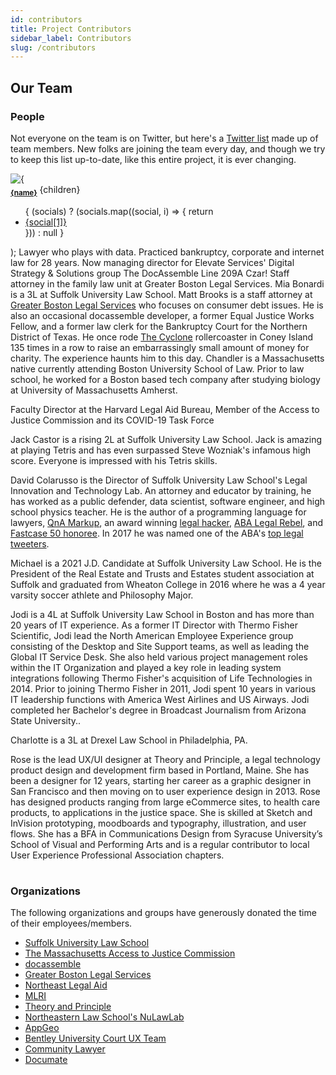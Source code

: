 ```yaml
---
id: contributors 
title: Project Contributors
sidebar_label: Contributors
slug: /contributors
---
```


## Our Team

### People 

Not everyone on the team is on Twitter, but here's a [Twitter list](https://twitter.com/i/lists/1246069325880012800?s=20) made up of team members. New folks are joining the team every day, and though we try to keep this list up-to-date, like this entire project, it is ever changing.


  <tr id={page_id}>
    <td>
      <img src={pic} alt={ name + " Profile Picture"}/>
      <br/> <sub><b><a href={"#" + page_id}>{name}</a></b></sub>
    </td>
    <td>{children}</td>
    <td>
      <ul>
        {
          (socials) ? (socials.map((social, i) => {
            return <li key={i}><a href={social[0]}>{social[1]}</a></li>
          })) : null 
        }
      </ul>
    </td>
  </tr>
);

<table>
  <tbody>
    <Contrib name="Warren Agin" pic="/img/contributors/agin.jpg" page_id="warren-agin"
        socials={[["https://twitter.com/analyticlaw", "Twitter"], ["https://www.linkedin.com/in/warren-e-agin-a50b0/", "LinkedIn"]]}>
      Lawyer who plays with data. Practiced bankruptcy, corporate and internet law for 28 years. Now managing director for Elevate Services' Digital Strategy & Solutions group
    </Contrib>
    <Contrib name="Kate Barry, The Assembly Line 209A Czar" pic="/img/contributors/robby.jpg" page_id="kate_barry">
      The DocAssemble Line 209A Czar! Staff attorney in the family law unit at Greater Boston Legal Services.
    </Contrib>
    <Contrib name="Mia Bonardi" pic="/img/contributors/bonardi.jpg" page_id="bonardi"
      socials={[["https://www.linkedin.com/in/miabonardi/", "LinkedIn"]]}>
      Mia Bonardi is a 3L at Suffolk University Law School.
    </Contrib>
    <Contrib name="Matthew Brooks" pic="/img/contributors/brooks.jpg" page_id="brooks"
      socials={[["https://www.linkedin.com/in/matthew-brooks-he-him-ab944315/", "LinkedIn"]]}>
      Matt Brooks is a staff attorney at <a href="https://www.gbls.org/">Greater Boston Legal Services</a> who focuses on consumer debt issues. He is also an occasional docassemble developer, a former Equal Justice Works Fellow, and a former law clerk for the Bankruptcy Court for the Northern District of Texas. He once rode <a href="https://en.wikipedia.org/wiki/Coney_Island_Cyclone">The Cyclone</a> rollercoaster in Coney Island 135 times in a row to raise an embarrassingly small amount of money for charity. The experience haunts him to this day.
    </Contrib>
    <Contrib name="Chandler Burnham" pic="/img/contributors/burnham.jpg" 
      page_id="burnham" socials={[["https://www.linkedin.com/in/chandler-burnham/", "LinkedIn"]]}>
      Chandler is a Massachusetts native currently attending Boston University School of Law. Prior to law school, he worked for a Boston based tech company after studying biology at University of Massachusetts Amherst.
    </Contrib>
    <Contrib name="Esme Caramello" pic="/img/contributors/robby.jpg" page_id="caramello"
      socials={[["https://hls.harvard.edu/faculty/directory/10132/Caramello", "University Listing"]]}>
      <p>Faculty Director at the Harvard Legal Aid Bureau, Member of the Access to Justice Commission and its COVID-19 Task Force</p>
    </Contrib>
    <Contrib name="Jack Castor" pic="/img/contributors/castor.jpg" page_id="castor"
      socials={[["https://www.linkedin.com/in/jcastor/", "LinkedIn"]]}>
      <p>Jack Castor is a rising 2L at Suffolk University Law School. Jack is amazing at playing Tetris and has even surpassed Steve Wozniak's infamous high score. Everyone is impressed with his Tetris skills.</p>
    </Contrib>
    <Contrib name="David Colarusso, Director of the Legal Innovation and Technology Lab, Practitioner-in-Residence" pic="/img/contributors/colarusso_1.jpg" page_id="colarusso"
      socials={[["http://www.davidcolarusso.com/", "Personal Website"], ["https://twitter.com/Colarusso", "Twitter"], ["https://www.linkedin.com/in/colarusso/", "LinkedIn"], ["https://osf.io/fya6w/", "LawArXiv"]]}>
    <p>David Colarusso is the Director of Suffolk University Law School's Legal Innovation and Technology Lab. An attorney and educator by training, he has worked as a public defender, data scientist, software engineer, and high school physics teacher. 
       He is the author of a programming language for lawyers, <a href="http://www.qnamarkup.org/">QnA Markup</a>, an award winning <a href="http://www.lawtechnologytoday.org/2014/08/aba-first-hackathon-how-a-public-defender-built-due-processr/">legal hacker</a>, 
       <a href="http://www.abajournal.com/legalrebels/article/david_colarusso_profile">ABA Legal Rebel</a>, and <a href="http://www.fastcase.com/fastcase50/?class=2016">Fastcase 50 honoree</a>. In 2017 he was named one of the ABA's <a href="http://www.abajournal.com/magazine/article/best_law_twitter_web_100">top legal tweeters</a>.</p>
    </Contrib>
    <Contrib name="Michael Cronin" pic="/img/contributors/cronin.jpg" page_id="cronin"
      socials={[["https://www.linkedin.com/in/michael-cronin-384608116", "LinkedIn"]]}>
      <p>Michael is a 2021 J.D. Candidate at Suffolk University Law School. He is the President of the Real Estate and Trusts and Estates student association at Suffolk and graduated from Wheaton College in 2016 where he was a 4 year varsity soccer athlete and Philosophy Major.</p>
    </Contrib>
    <Contrib name="Jodi Cantrell" pic="/img/contributors/cantrell.jpg" page_id="cantrell"
      socials={[["https://www.linkedin.com/in/jodi-cantrell/", "LinkedIn"]]}>
      <p>Jodi is a 4L at Suffolk University Law School in Boston and has more than 20 years of IT experience.  As a former IT Director with Thermo Fisher Scientific, Jodi lead the North American Employee Experience group consisting of the Desktop and Site Support teams, as well as leading the Global IT Service Desk. She also held various project management roles within the IT Organization and played a key role in leading system integrations following Thermo Fisher's acquisition of Life Technologies in 2014.  Prior to joining Thermo Fisher in 2011, Jodi spent 10 years in various IT leadership functions with America West Airlines and US Airways.  Jodi completed her Bachelor's degree in Broadcast Journalism from Arizona State University..</p>
    </Contrib>
    <Contrib name="Charlotte Damico" pic="/img/contributors/damico.jpg" page_id="damico"
      socials={[["https://www.linkedin.com/in/charlottedamico/", "LinkedIn"]]}>
      Charlotte is a 3L at Drexel Law School in Philadelphia, PA.
    </Contrib>
    <Contrib name="Rose Devlin" pic="/img/contributors/devlin.jpg" page_id="devlin"
      socials={[["https://www.linkedin.com/in/rosedevlin/", "LinkedIn"]]}>
      <p>Rose is the lead UX/UI designer at Theory and Principle, a legal technology product design and development firm based in Portland, Maine. She has been a designer for 12 years, starting her career as a graphic designer in San Francisco and then moving on to user experience design in 2013. Rose has designed products ranging from large eCommerce sites, to health care products, to applications in the justice space. She is skilled at Sketch and InVision prototyping, moodboards and typography, illustration, and user flows. She has a BFA in Communications Design from Syracuse University’s School of Visual and Performing Arts and is a regular contributor to local User Experience Professional Association chapters.</p>
    </Contrib>
  </tbody>
</table>


<!--

    <a name="duncan" href="doc-assembly-line/#duncan" class="anchor" alt="deep link to this section" style="margin-top:15px;"></a>
    <div class="profile_wrapper"><div class="profile_pic" style="background-image: url('doc-assembly-line/images/duncan.jpg');background-size:200px;background-position: 0px 0px;"></div></div>
    <p class="profile_title">
			<b>Hadley Duncan</b></p>
    <p>I am a 3L in Quinten Steenhuis's Lawyer Smart Machine course. Prior to law school I worked for a public relations firm in Boston. I attended Trinity College for undergraduate school and played varsity lacrosse and field hockey during my four years there. </p>
    <p style="text-align:right;">
      <a href="https://www.linkedin.com/in/hadley-duncan-541a4364/" target="_blank">LinkedIn</a>
    </p>

    <a name="faig" href="doc-assembly-line/#faig" class="anchor" alt="deep link to this section" style="margin-top:15px;"></a>
    <div class="profile_wrapper"><div class="profile_pic" style="background-image: url('doc-assembly-line/images/faig.jpg');background-size:200px;background-position: -5px -2px;"></div></div>
    <p class="profile_title">
			<b>Alex Faig</b></p>
    <p>3L at William & Mary Law School; grew up in Richmond, Virginia.</p>
    <p style="text-align:right;">
      <a href="https://www.linkedin.com/in/alex-faig-6886b282/" target="_blank">LinkedIn</a>
    </p>

    <a name="godard" href="doc-assembly-line/#godard" class="anchor" alt="deep link to this section" style="margin-top:15px;"></a>
    <div class="profile_wrapper"><div class="profile_pic" style="background-image: url('https://raw.githubusercontent.com/SuffolkLITLab/doc-assembly-line/master/images/godard.jpg');background-size:200px;background-position: 0px 0px;"></div></div>
    <p class="profile_title">
                        <b>Lance Godard</b></p>
    <p>After three decades inside and outside of law firms around the world providing a broad range of marketing, communications, and business development solutions, Lance recently took up coding to join the movement using technology to disrupt the profession, change the ways lawyers provide services, and provide access to justice for the underrepresented.</p>
    <p style="text-align:right;">
      <a href="http://thegodardgroup.com/">Personal Website</a> |
      <a href="https://www.linkedin.com/in/lancegodard/">LinkedIn</a>
    </p>

    <a name="hofrichter" href="doc-assembly-line/#hofrichter" class="anchor" alt="deep link to this section" style="margin-top:15px;"></a>
    <div class="profile_wrapper"><div class="profile_pic" style="background-image: url('doc-assembly-line/images/hofrichter.jpg');background-size:200px;background-position: 0px 0px;"></div></div>
    <p class="profile_title">
			<b>Michael Hofrichter</b></p>
    <p>Outgoing Executive Director for Houston Volunteer Lawyers. Former Operations/Tech at HVL where I did some major HotDocs projects, Docassemble projects, integrated Docassemble into our LegalServer configuration, and other database customizations. Basically held every job at HVL in the decade I worked there and got my first full-time job there because I was a self-taught techie when they needed someone. I went to law school at the University of Houston, undergrad at Brandeis University, and grew up in New Jersey. Outside of work, I'm an ultimate frisbee enthusiast and father of two young kids. </p>
    <p style="text-align:right;">
      <a href="https://twitter.com/mhofrichter" target="_blank">Twitter</a> |
      <a href="https://www.linkedin.com/in/michael-hofrichter-263a411/" target="_blank">LinkedIn</a>
    </p>

    <a name="holt" href="doc-assembly-line/#holt" class="anchor" alt="deep link to this section" style="margin-top:15px;"></a>
    <div class="profile_wrapper"><div class="profile_pic" style="background-image: url('doc-assembly-line/images/holt.jpg');background-size:200px;background-position: 0px 0px;"></div></div>
    <p class="profile_title">
			<b>Abigail Holt</b></p>
    <p>UK Barrister and part-time First-Tier Tribunal Judge Oxford University - MA Jurisprudence Inns of Court School of law - Barrister-at-law Manchester University - MA Healthcare Law and Ethics Kings College, London - Post-graduate Diploma European Law Regents University, London - Diploma in Mediation and ADR  My practice at the Bar is pulmonary disease litigation, clinical negligence and all medical cases (including regulation of healthcare professionals) and general personal injury. From my judicial experience, I have knowledge of human rights, immigration, asylum and elements of EU law and international conventions.  Executive Committee of the European Circuit of the Bar (Treasurer)</p>
    <p style="text-align:right;">
      <a href="https://www.cobden.co.uk/barristers/abigail_holt/" target="_blank">Professional Website</a>
    </p>

    <a name="hughes" href="doc-assembly-line/#hughes" class="anchor" alt="deep link to this section" style="margin-top:15px;"></a>
    <div class="profile_wrapper"><div class="profile_pic" style="background-image: url('doc-assembly-line/images/hughes.jpg');background-size:200px;background-position: 0px 0px;"></div></div>
    <p class="profile_title">
			<b>Fionola Hughes</b></p>
    <p>Fionola is a Law and French Graduate from the National University of Ireland, Galway and Sciences Po University, France.</p>
    <p style="text-align:right;">
      <a href="https://www.linkedin.com/in/fionola-hughes-5b53701b2/" target="_blank">LinkedIn</a>
    </p>

    <a name="jackson" href="doc-assembly-line/#jackson" class="anchor" alt="deep link to this section" style="margin-top:15px;"></a>
    <div class="profile_wrapper"><div class="profile_pic" style="background-image: url('doc-assembly-line/images/jackson.jpg');background-size:200px;background-position: 0px 0px;"></div></div>
    <p class="profile_title">
      <b>Dan Jackson</b></p>
    <p>
      Dan Jackson directs the NuLawLab at Northeastern University School of Law, an interdisciplinary innovation laboratory working to merge creative arts and law to create new models of legal empowerment.  Dan is a 1997 graduate of Northeastern Law and a 1990 graduate of Northwestern University.  Following a postgraduate clerkship with The Hon. Hugh H. Bownes at the U.S. Court of Appeals for the First Circuit, Dan worked for 13 years with the law firm of Bingham McCutchen, ultimately serving as the firm’s director of attorney development after practicing in the employment law group.  Prior to law school, Dan worked as a designer for theater.  He continues to do so, most recently with the Provincetown Tennessee Williams Theater Festival and The Provincetown Theater.
    </p>
    <p style="text-align:right;">
      <a href="https://www.linkedin.com/in/dan-jackson-66898513/" target="_blank">LinkedIn</a>
    </p>

    <a name="macglinchey" href="doc-assembly-line/#macglinchey" class="anchor" alt="deep link to this section" style="margin-top:15px;"></a>
    <div class="profile_wrapper"><div class="profile_pic" style="background-image: url('doc-assembly-line/images/macglinchey.jpg');background-size:200px;background-position: 0px 0px;"></div></div>
    <p class="profile_title">
			<b>Maeve MacGlinchey</b>, DocAssembly Line Project Manager</p>
    <p>Maeve is a South African attorney and notary with four years experience in litigation and transactional law. She resigned from practice at the beginning of 2020 to pursue her interest in improving access to justice and the supply of legal services through the use of technology.</p>
    <p style="text-align:right;">
      <a href="https://twitter.com/maevemac" target="_blank">Twitter</a> |
      <a href="https://www.linkedin.com/in/maevemacglinchey/" target="_blank">LinkedIn</a>
    </p>

    <a name="michelle" href="doc-assembly-line/#michelle" class="anchor" alt="deep link to this section" style="margin-top:15px;"></a>
    <div class="profile_wrapper"><div class="profile_pic" style="background-image: url('images/robby.jpg');background-size:230px;background-position: -20px 0px;"></div></div>
    <p class="profile_title">
			<b>Michelle</b>, DocAssembly Line Project Manager</p>
    <p>Coder interested in creating with people, not for them.</p>
    <p style="text-align:right;">
      <a href="https://twitter.com/restless_tech" target="_blank">Twitter</a>
    </p>

    <a name="milward" href="doc-assembly-line/#milward" class="anchor" alt="deep link to this section" style="margin-top:15px;"></a>
    <div class="profile_wrapper"><div class="profile_pic" style="background-image: url('https://media-exp1.licdn.com/dms/image/C4E03AQEFKWmzZPMBtw/profile-displayphoto-shrink_200_200/0?e=1599696000&v=beta&t=OrjZ-mLLcVd9ZCs-hC7xvL8dG1unZfwzLoZ5-5uFC-A');background-size:200px;background-position: 0px 0px;"></div></div>
    <p class="profile_title">
			<b>Matt Milward</b></p>
    <p>Matt is a rising 2L at Suffolk University Law School.</p>
    <p style="text-align:right;">
      <a href="https://www.linkedin.com/in/matthew-milward-1a605913b/" target="_blank">LinkedIn</a>
    </p>

    <a name="lussier" href="doc-assembly-line/#lussier" class="anchor" alt="deep link to this section" style="margin-top:15px;"></a>
    <div class="profile_wrapper"><div class="profile_pic" style="background-image: url('images/robby.jpg');background-size:230px;background-position: -20px 0px;"></div></div>
    <p class="profile_title">
			<b>Noelle Lussier</b></p>
    <p>Fourth year evening student at Suffolk University Law School</p>


    <a name="perez" href="doc-assembly-line/#perez" class="anchor" alt="deep link to this section" style="margin-top:15px;"></a>
    <div class="profile_wrapper"><div class="profile_pic" style="background-image: url('doc-assembly-line/images/perez.jpg');background-size:200px;background-position: 0px 0px;"></div></div>
    <p class="profile_title">
			<b>Pablo Perez</b></p>
    <p>Right to Counsel Coordinator at the Eviction Defense Collaborative, San Francisco </p>
    <p style="text-align:right;">
      <a href="https://twitter.com/ppr1994" target="_blank">Twitter</a>
    </p>
	
    <a name="richardson" href="doc-assembly-line/#richardson" class="anchor" alt="deep link to this section" style="margin-top:15px;"></a>
    <div class="profile_wrapper"><div class="profile_pic" style="background-image: url('https://raw.githubusercontent.com/SuffolkLITLab/doc-assembly-line/master/images/richardson.jpg');background-size:200px;background-position: 0px 0px;"></div></div>
    <p class="profile_title">
                        <b>James Richardson</b></p>
    <p>James is a third-year law student at Suffolk University Law School.  He is a part of Suffolk's Accelerator to Practice Program and is interested in the use of technology in small firm practice.</p>
    <p style="text-align:right;">
    </p>

    <a name="rigdon" href="doc-assembly-line/#rigdon" class="anchor" alt="deep link to this section" style="margin-top:15px;"></a>
    <div class="profile_wrapper"><div class="profile_pic" style="background-image: url('https://raw.githubusercontent.com/SuffolkLITLab/doc-assembly-line/master/images/rigdon.jpg');background-size:200px;background-position: 0px 0px;"></div></div>
    <p class="profile_title">
                        <b>Blake Rigdon</b></p>
    <p>A rising 2L at Suffolk University Law School with an interest in civil litigation and legal technology.</p>
    <p style="text-align:right;">
      <a href="https://www.linkedin.com/in/blake-rigdon-96b899164/">LinkedIn</a>
    </p>
	
    <a name="robinson" href="doc-assembly-line/#robinson" class="anchor" alt="deep link to this section" style="margin-top:15px;"></a>
    <div class="profile_wrapper"><div class="profile_pic" style="background-image: url('https://www.mlri.org/wp-content/uploads/2018/04/CarolineRobinson.jpg');background-size:200px;background-position: 0px 0px;"></div></div>
    <p class="profile_title">
			<b>Caroline Robinson</b></p>
    <p>Caroline Robinson co-directs the Massachusetts Legal Aid Websites Project, and runs MassLegalHelp.org (MLH), based at Massachusetts Law Reform Institute (MLRI).  The Websites Project uses technology to increase access to justice for low-income and vulnerable Massachusetts residents. MLH is Massachusetts legal aid programs' collaborative effort to provide relevant, easy-to-read, civil legal information and tools for Massachusetts residents.  Prior to joining MLRI, she was Community Content Developer and Artimedia and InTouch Kirklees, a national prototype digital television project integrating community and official information for low income and vulnerable people, in the United Kingdom. She is a Returned Peace Corps Volunteer and has been advocating survivors of domestic violence since 1981.</p>
    <p style="text-align:right;">
      <a href="https://www.linkedin.com/in/caroline-robinson-34708a3/" target="_blank">LinkedIn</a>
    </p>

      <a name="rosenof" href="doc-assembly-line/#rosenof" class="anchor" alt="deep link to this section" style="margin-top:15px;"></a>
      <div class="profile_wrapper"><div class="profile_pic" style="background-size:195px;background-image: url('team/images/rosenof.jpg');background-position: -20px 0px;"></div></div>
      <p class="profile_title">
			<b>Liza Rosenof</b>, Legal Research & Innovation Librarian</p>
      <p>Before coming to Suffolk in 2015, Liza worked as a reference librarian at the Western New England School of Law Library in Springfield, MA. While still in law school, Liza served as an articles editor on the Boston College Environmental Affairs Law Review. She also interned at the Northeastern University School of Law Library and worked part-time at the Honan-Allston branch of the Boston Public Library during library school.</p>
      <p style="text-align:right;">
        <a href="https://www.linkedin.com/in/liza-rosenof-70b1969b/" target="_blank">LinkedIn</a> |
        <a href="https://www.suffolk.edu/law/faculty-research/about-the-library/library-staff/liza-rosenof" target="_blank">University Listing</a>
      </p>


    <a name="roth" href="doc-assembly-line/#roth" class="anchor" alt="deep link to this section" style="margin-top:15px;"></a>
    <div class="profile_wrapper"><div class="profile_pic" style="background-image: url('https://raw.githubusercontent.com/SuffolkLITLab/doc-assembly-line/master/images/roth.jpg');background-size:200px;background-position: 0px 0px;"></div></div>
    <p class="profile_title">
			<b>Samuel Roth</b></p>
    <p>Sam is a 2L student at Suffolk University Law School having previously graduated from the University of Rochester with a B.A. in history.</p>
    <p style="text-align:right;">
      <a href="https://www.linkedin.com/in/samuel-roth-b66464113/" target="_blank">LinkedIn</a>
    </p>


    <a name="rush" href="doc-assembly-line/#rush" class="anchor" alt="deep link to this section" style="margin-top:15px;"></a>
    <div class="profile_wrapper"><div class="profile_pic" style="background-image: url('https://raw.githubusercontent.com/SuffolkLITLab/doc-assembly-line/master/images/rush.jpg');background-size:200px;background-position: 0px 0px;"></div></div>
    <p class="profile_title">
			<b>Melanie Rush</b></p>
    <p>Melanie Rush is a recent graduate of Brandeis University with experience in history, politics, and social justice research. She joined this awesome project through her research internship at the Massachusetts Appleseed Center for Law & Justice. Since then, Melanie has taken on the role of Research and Policy Assistant at Massachusetts Appleseed, working on policy areas including access to justice, language access, and youth homelessness. In her free time, she enjoys watching an unhealthy amount of television, baking chocolate chip cookies, dancing, and catching up on recent historical works.</p>
    <p style="text-align:right;">
      <a href="https://www.linkedin.com/in/melanie-rush-35a04a178/" target="_blank">LinkedIn</a>
    </p>


    <a name="shannon" href="doc-assembly-line/#shannon" class="anchor" alt="deep link to this section" style="margin-top:15px;"></a>
    <div class="profile_wrapper"><div class="profile_pic" style="background-image: url('doc-assembly-line/images/shannon.jpg');background-size:200px;background-position: 0px 0px;"></div></div>
    <p class="profile_title">
			<b>Tyler Shannon</b></p>
    <p>Tyler is a licensed architect in Massachusetts where he leads the data science and research practice of a 100-person architecture and design firm. His work overlaps areas of urban planning, housing and transportation policy, real estate and technology. Tyler is currently in the early stages of the Law School application process and is looking forward to getting more involved in the legal community. Tyler lives in the South End of Boston with his wife and cat.</p>
    <p style="text-align:right;">
      <a href="https://twitter.com/TylerShannon13" target="_blank">Twitter</a> |
      <a href="https://www.linkedin.com/in/tylershannon/" target="_blank">LinkedIn</a>
    </p>


    <a name="slomovics" href="doc-assembly-line/#slomovics" class="anchor" alt="deep link to this section" style="margin-top:15px;"></a>
    <div class="profile_wrapper"><div class="profile_pic" style="background-image: url('https://raw.githubusercontent.com/SuffolkLITLab/doc-assembly-line/master/images/slomovics.jpg');background-size:200px;background-position: 0px 0px;"></div></div>
    <p class="profile_title">
			<b>Michael Slomovics</b></p>
    <p>Michael is a third-year student at Yale Law School. He is from NYC where he plans on living after law school.</p>
    <p style="text-align:right;">
      <a href="https://www.linkedin.com/in/michaelslomovics/" target="_blank">LinkedIn</a>
    </p>


    <a name="Souza" href="doc-assembly-line/#Souza" class="anchor" alt="deep link to this section" style="margin-top:15px;"></a>
    <div class="profile_wrapper"><div class="profile_pic" style="background-image: url('https://raw.githubusercontent.com/SuffolkLITLab/doc-assembly-line/master/images/souza.jpg');background-size:200px;background-position: 0px 0px;"></div></div>
    <p class="profile_title">
			<b>Aubrie Souza</b></p>
    <p>Aubrie is a 2L at Suffolk University Law School.</p>
    <p style="text-align:right;">
      <a href="https://www.linkedin.com/in/aubriesouza/" target="_blank">LinkedIn</a>
    </p>

    <a name="steenhuis" href="doc-assembly-line/#steenhuis" class="anchor" alt="deep link to this section" style="margin-top:15px;"></a>
    <div class="profile_wrapper"><div class="profile_pic" style="background-image: url('https://suffolklitlab.org/team/images/steenhuis.jpg');background-size:200px;background-position: 0px 0px;"></div></div>
    <p class="profile_title">
			<b>Quinten Steenhuis</b>, Clinical Fellow, Legal Innovation and Technology Lab</p>
    <p>Quinten Steenhuis is a clinical fellow at Suffolk Univeristy Law School in their Legal Innovation and Technology Lab. Quinten has practiced housing and eviction defense law since 2008, and has been a professional programmer and web application developer since 2001. He speaks at area law schools and blogs frequently on the topic of legal technology. He works on projects addressing social justice and access to justice with technology focusing on the topic of housing and evictions. Quinten is an active member of his local community, serving as an appointed member of the City of Cambridge's Recycling Advisory Committee, serving on the Access to Justice Commission's working group on housing through the Justice for All initiative, founding a neighborhood political action group, and serving as the long-time president of a <a href="https://www.meetup.com/Scrabble-Enthusiasts-of-Boston/">Scrabble club in Somerville, MA</a>. He received his B.Sc. in Logic and Computation with an additional B.Sc. in Political Science from Carnegie Mellon University and J.D. from Cornell Law School.</p>
    <p style="text-align:right;">
      <a href="https://www.nonprofittechy.com/" target="_blank">Personal Website</a> |
      <a href="https://twitter.com/QSteenhuis" target="_blank">Twitter</a> |
      <a href="https://github.com/nonprofittechy" target="_blank">GitHub</a> |
      <a href="https://www.linkedin.com/in/quintensteenhuis/" target="_blank">LinkedIn</a>
    </p>

    <a name="sturm" href="doc-assembly-line/#sturm" class="anchor" alt="deep link to this section" style="margin-top:15px;"></a>
    <div class="profile_wrapper"><div class="profile_pic" style="background-image: url('images/robby.jpg');background-size:230px;background-position: -20px 0px;"></div></div>
    <p class="profile_title">
			<b>Henry Sturm</b></p>
    <p>
      I'm a 3L at Northeastern University School of Law and the resident legal design apprentice with the NuLaw Lab. Alongside NUSL's Domestic Violence Institute, I am working to help our DV Clinic rapidly respond to the COVID crisis and the likely increase in intimate partner violence during the stay-at-home period. We are doing this by using technology like the Doc Assembly Line to connect with potential clients in Dorchester, MA, which is what brought me to this project.
    </p><p>
      Most importantly, I'm a proud Texan and a pet-parent to 3 cats and 1 dog.
    </p>
    <p style="text-align:right;">
      <a href="https://www.linkedin.com/in/henry-sturm/" target="_blank">LinkedIn</a>
    </p>


    <a name="swadel" href="doc-assembly-line/#swadel" class="anchor" alt="deep link to this section" style="margin-top:15px;"></a>
    <div class="profile_wrapper"><div class="profile_pic" style="background-image: url('images/robby.jpg');background-size:230px;background-position: -20px 0px;"></div></div>
    <p class="profile_title">
			<b>Jason Swadel</b></p>
    <p>2L at Suffolk University Law School; Massachusetts native.</p>

    <a name="taltos" href="doc-assembly-line/#taltos" class="anchor" alt="deep link to this section" style="margin-top:15px;"></a>
    <div class="profile_wrapper"><div class="profile_pic" style="background-image: url('https://raw.githubusercontent.com/SuffolkLITLab/doc-assembly-line/master/images/taltos.jpg');background-size:200px;background-position: 0px 0px;"></div></div>
    <p class="profile_title">
                        <b>Nicholas Taltos</b></p>
    <p>Nick is a rising 3L at Cardozo Law School in New York. He participated in Cardozo's Mediation Clinic and is currently an Executive Editor for the ADR Competition Honor Society. His interest in Access to Justice stems from research assistance he provided for a professor writing about the necessity of Access to Justice material for pro se litigants in mediation. Nick enjoys Tai Chi, improv, and writing.</p>
    <p style="text-align:right;">
      <a href="https://www.linkedin.com/in/nicholas-taltos-17aa07179/">LinkedIn</a>
    </p>
	
    <a name="tamburino" href="doc-assembly-line/#tamburino" class="anchor" alt="deep link to this section" style="margin-top:15px;"></a>
    <div class="profile_wrapper"><div class="profile_pic" style="background-image: url('https://raw.githubusercontent.com/SuffolkLITLab/doc-assembly-line/master/images/tamburino.jpg');background-size:200px;background-position: 0px 0px;"></div></div>
    <p class="profile_title">
                        <b>Vincent Tamburino</b></p>
    <p>Vincent Tamburino is a 3L rising law student at Suffolk University Law School. At Suffolk, Vincent participates in the Business Law Concentration and plans to practice transactional work in New York after he graduates. A proud graduate of Syracuse University, Vincent completed the unthinkable, graduating with a triple major in Political Science, European History & Italian Language and Literature. Once Vincent graduates from Suffolk Law in 2021, he plans on returning to his home state of New York where he will be able to wear his Saquon Barkley jersey in public.</p>
    <p style="text-align:right;">
      <a href="http://www.linkedin.com/in/vincenttamburino">LinkedIn</a>
    </p>

    <a name="titcomb" href="doc-assembly-line/#titcomb" class="anchor" alt="deep link to this section" style="margin-top:15px;"></a>
    <div class="profile_wrapper"><div class="profile_pic" style="background-image: url('https://raw.githubusercontent.com/SuffolkLITLab/doc-assembly-line/master/images/titcomb.jpg');background-size:200px;background-position: 0px 0px;"></div></div>
    <p class="profile_title">
                        <b>Philip Titcomb</b></p>
    <p>Philip is originally from Massachusetts and currently a 2L at New York University School of Law. He previously attended Cornell University, where he studied Industrial & Labor Relations.</p>
    <p style="text-align:right;">
      <a href="https://www.linkedin.com/in/philip-titcomb/">LinkedIn</a>
    </p>
	
    <a name="vaughan" href="doc-assembly-line/#vaughan" class="anchor" alt="deep link to this section" style="margin-top:15px;"></a>
    <div class="profile_wrapper"><div class="profile_pic" style="background-image: url('https://raw.githubusercontent.com/SuffolkLITLab/doc-assembly-line/master/images/sinead.jpg');background-size:200px;background-position: 0px 0px;"></div></div>
    <p class="profile_title">
                        <b>Sinéad Vaughan</b></p>
    <p>Sinéad Vaughan is an International Law, Sociology and Politics graduate from the National University of Ireland, Galway and Leiden University, the Netherlands.</p>
    <p style="text-align:right;">
      <a href="https://www.linkedin.com/in/sin%C3%A9ad-vaughan-she-her-963788140/">LinkedIn</a>
    </p>

    <a name="walton" href="doc-assembly-line/#walton" class="anchor" alt="deep link to this section" style="margin-top:15px;"></a>
    <div class="profile_wrapper"><div class="profile_pic" style="background-image: url('images/robby.jpg');background-size:230px;background-position: -20px 0px;"></div></div>
    <p class="profile_title">
			<b>Katharine Walton</b></p>
    <p>Kat is a second-year law student at the University of Illinois School of Law. She plans to practice in Chicago after she graduates. In her free time, she enjoys reading mystery novels. </p>
    <p style="text-align:right;">
      <a href="https://www.linkedin.com/in/katharine-walton/" target="_blank">LinkedIn</a>
    </p>


    <a name="Weber" href="doc-assembly-line/#weber" class="anchor" alt="deep link to this section" style="margin-top:15px;"></a>
    <div class="profile_wrapper"><div class="profile_pic" style="background-image: url('doc-assembly-line/images/weber.jpg');background-size:200px;background-position: 0px 0px;"></div></div>
    <p class="profile_title">
			<b>Tyler Weber</b></p>
    <p>Tyler is a 3L at Suffolk University Law School. Prior to law school Tyler studied Public Relations at SUNY Fredonia near Buffalo, NY.</p>
    <p style="text-align:right;">
      <a href="https://www.linkedin.com/in/tyler-weber-b70159147/" target="_blank">LinkedIn</a>
    </p>

    -->

### Organizations

The following organizations and groups have generously donated the time of their employees/members.

* <a href="https://www.suffolk.edu/law" target="_blank">Suffolk University Law School</a>
* <a href="http://www.massa2j.org/a2j/" target="_blank">The Massachusetts Access to Justice Commission</a>
* <a href="https://docassemble.org/" target="_blank">docassemble</a>
* <a href="https://www.gbls.org/" target="_blank">Greater Boston Legal Services</a>
* <a href="https://www.northeastlegalaid.org/" target="_blank">Northeast Legal Aid</a>
* <a href="https://www.mlri.org/" target="_blank">MLRI</a>
* <a href="https://www.theoryandprinciple.com/" target="_blank">Theory and Principle</a>
* <a href="https://www.nulawlab.org/" target="_blank">Northeastern Law School's NuLawLab</a>
* <a href="https://www.appgeo.com/" target="_blank">AppGeo</a>
* <a href="https://www.bentley.edu/academics/graduate-programs/masters-human-factors" target="_blank">Bentley University Court UX Team</a>
* <a href="https://community.lawyer/" target="_blank">Community Lawyer</a>
* <a href="https://www.documate.org/" target="_blank">Documate</a>